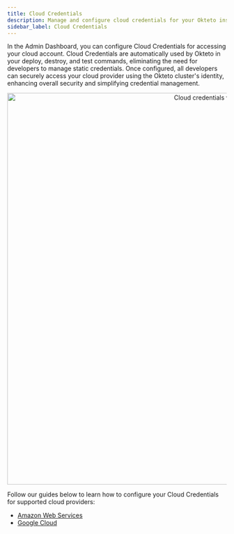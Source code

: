 ```yaml
---
title: Cloud Credentials
description: Manage and configure cloud credentials for your Okteto instance
sidebar_label: Cloud Credentials
---
```



In the Admin Dashboard, you can configure Cloud Credentials for accessing your cloud account.
Cloud Credentials are automatically used by Okteto in your deploy, destroy, and test commands, eliminating the need for developers to manage static credentials.
Once configured, all developers can securely access your cloud provider using the Okteto cluster's identity, enhancing overall security and simplifying credential management.

<p align="center">
  <Image
    src={require("@site/static/img/cloud_credentials_view.png").default}
    alt="Cloud credentials view"
    width="900"
  />
</p>

Follow our guides below to learn how to configure your Cloud Credentials for supported cloud providers:

- [Amazon Web Services](admin/cloud-credentials/aws.mdx)
- [Google Cloud](admin/cloud-credentials/gcp.mdx)

